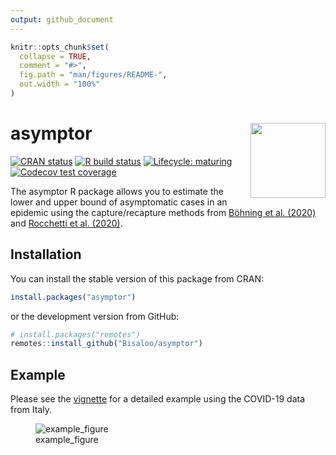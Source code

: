```yaml
---
output: github_document
---
```


<!-- README.md is generated from README.Rmd. Please edit that file -->

```r
knitr::opts_chunk$set(
  collapse = TRUE,
  comment = "#>",
  fig.path = "man/figures/README-",
  out.width = "100%"
)
```

# asymptor <img src="man/figures/logo.gif" align="right" alt="" width="120" />

<!-- badges: start -->
[![CRAN status](https://www.r-pkg.org/badges/version-ago/asymptor)](https://CRAN.R-project.org/package=asymptor)
[![R build status](https://github.com/Bisaloo/asymptor/workflows/R-CMD-check/badge.svg)](https://github.com/Bisaloo/asymptor/actions)
[![Lifecycle: maturing](https://img.shields.io/badge/lifecycle-maturing-blue.svg)](https://www.tidyverse.org/lifecycle/#maturing)
[![Codecov test coverage](https://codecov.io/gh/Bisaloo/asymptor/branch/main/graph/badge.svg)](https://codecov.io/gh/Bisaloo/asymptor?branch=main)
<!-- badges: end -->

The asymptor R package allows you to estimate the lower and upper bound of
asymptomatic cases in an epidemic using the capture/recapture methods from
[Böhning et al. (2020)](https://doi.org/10.1016/j.ijid.2020.06.009) and
[Rocchetti et al. (2020)](https://doi.org/10.1101/2020.07.14.20153445).

## Installation

You can install the stable version of this package from CRAN:

```r
install.packages("asymptor")
```

or the development version from GitHub:

```r
# install.packages("remotes")
remotes::install_github("Bisaloo/asymptor")
```

## Example

Please see the
[vignette](https://bisaloo.github.io/asymptor/articles/example.html) for a
detailed example using the COVID-19 data from Italy.

![example_figure](https://bisaloo.github.io/asymptor/articles/example_files/figure-html/example_fig-1.png)
